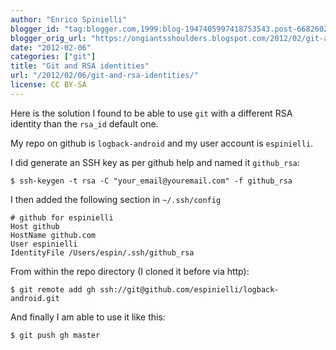 ```yaml
---
author: "Enrico Spinielli"
blogger_id: "tag:blogger.com,1999:blog-1947405997418753543.post-668260247104145680"
blogger_orig_url: "https://ongiantsshoulders.blogspot.com/2012/02/git-and-rsa-identities.html"
date: "2012-02-06"
categories: ["git"]
title: "Git and RSA identities"
url: "/2012/02/06/git-and-rsa-identities/"
license: CC BY-SA
---
```


Here is the solution I found to be able to use `git` with a different RSA identity than the `rsa_id`
default one.

My repo on github is `logback-android` and my user account is `espinielli`.

I did generate an SSH key as per github help and named it `github_rsa`:

```
$ ssh-keygen -t rsa -C "your_email@youremail.com" -f github_rsa
```

I then added the following section in `~/.ssh/config`

```
# github for espinielli
Host github
HostName github.com
User espinielli
IdentityFile /Users/espin/.ssh/github_rsa
```

From within the repo directory (I cloned it before via http):

```
$ git remote add gh ssh://git@github.com/espinielli/logback-android.git
```

And finally I am able to use it like this:

```
$ git push gh master
```